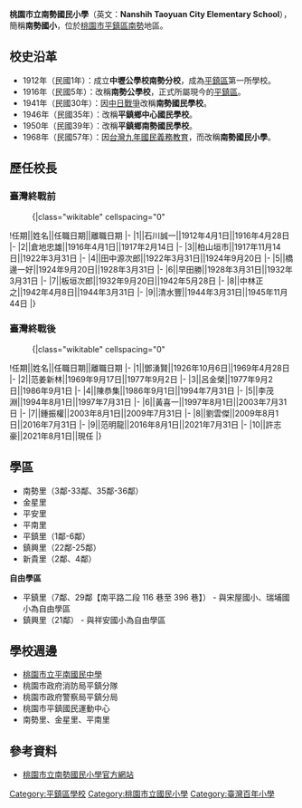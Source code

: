 {{Infobox_School
|name           =桃園市立南勢國民小學
<br>
'''''無校徽資料，請網友提供自由版權圖片'''''
|established    =1912年
|type           =市立[[國民小學|國民小學]]
|district       ={{flagicon|TWN}}[[台灣|台灣]][[桃園市|桃園市]][[平鎮區|平鎮區]]
|principal      =許志豪
|grades         =六年制，共62班。<br>一年級（110）10班<br>二年級（109）10班<br>三年級（108）12班<br>四年級（107）10班<br>五年級（106）10班<br>六年級（105）9班<br>特教班1班<br>（另有附設[[幼兒園|幼兒園]]2班）
|students       =1,769人
|address     = {{flagicon|TWN}}[[桃園市|桃園市]][[平鎮區|平鎮區]]中豐路南勢二段223號
|tel         = 886-3-439-3724
|website        =[http://www.nsps.tyc.edu.tw/]
}}

'''桃園市立南勢國民小學'''（英文：'''Nanshih Taoyuan City Elementary School'''），簡稱'''南勢國小'''，位於[[桃園市|桃園市]][[平鎮區|平鎮區]][[南勢_(桃園市)|南勢]]地區。

==校史沿革==
*1912年（民國1年）：成立'''中壢公學校南勢分校'''，成為[[平鎮區|平鎮區]]第一所學校。
*1916年（民國5年）：改稱'''南勢公學校'''，正式所屬現今的[[平鎮區|平鎮區]]。
*1941年（民國30年）：因[[中国抗日战争|中日戰爭]]改稱'''南勢國民學校'''。
*1946年（民國35年）：改稱'''平鎮鄉中心國民學校'''。
*1950年（民國39年）：改稱'''平鎮鄉南勢國民學校'''。
*1968年（民國57年）：因[[台灣九年國民義務教育|台灣九年國民義務教育]]，而改稱'''南勢國民小學'''。

== 歷任校長 ==

=== 臺灣終戰前 ===
:{|class="wikitable" cellspacing="0"
!任期||姓名||任職日期||離職日期
|-
|1||石川誠一||1912年4月1日||1916年4月28日
|-
|2||倉地忠雄||1916年4月1日||1917年2月14日
|-
|3||柏山垣市||1917年11月14日||1922年3月31日
|-
|4||田中源次郎||1922年3月31日||1924年9月20日
|-
|5||橋邊一好||1924年9月20日||1928年3月31日
|-
|6||早田勝||1928年3月31日||1932年3月31日
|-
|7||板垣次郎||1932年9月20日||1942年5月28日
|-
|8||中林正之||1942年4月8日||1944年3月31日
|-
|9||清水豐||1944年3月31日||1945年11月44日
|}

=== 臺灣終戰後 ===
:{|class="wikitable" cellspacing="0"
!任期||姓名||任職日期||離職日期
|-
|1||鄧湧賢||1926年10月6日||1969年4月28日
|-
|2||范姜新林||1969年9月17日||1977年9月2日
|-
|3||呂金榮||1977年9月2日||1986年9月1日
|-
|4||陳恭集||1986年9月1日||1994年7月31日
|-
|5||李茂淵||1994年8月1日||1997年7月31日
|-
|6||黃喜一||1997年8月1日||2003年7月31日
|-
|7||鍾振權||2003年8月1日||2009年7月31日
|-
|8||劉雲傑||2009年8月1日||2016年7月31日
|-
|9||范明龍||2016年8月1日||2021年7月31日
|-
|10||許志豪||2021年8月1日||現任
|}

== 學區 ==
* 南勢里（3鄰-33鄰、35鄰-36鄰）
* 金星里
* 平安里
* 平南里
* 平鎮里（1鄰-6鄰）
* 鎮興里（22鄰-25鄰）
* 新貴里（2鄰、4鄰）

'''自由學區'''
* 平鎮里（7鄰、29鄰【南平路二段 116 巷至 396 巷】） - 與宋屋國小、瑞埔國小為自由學區
* 鎮興里（21鄰） - 與祥安國小為自由學區

==學校週邊==
*[[桃園市立平南國民中學|桃園市立平南國民中學]]
*桃園市政府消防局平鎮分隊
*桃園市政府警察局平鎮分局
*桃園市平鎮國民運動中心
*南勢里、金星里、平南里

==參考資料==
*[http://www.nsps.tyc.edu.tw/ 桃園市立南勢國民小學官方網站] {{Wayback|url=http://www.nsps.tyc.edu.tw/ |date=20120216141132 }}

{{桃園市國民中小學}}

[[Category:平鎮區學校|Category:平鎮區學校]]
[[Category:桃園市立國民小學|Category:桃園市立國民小學]]
[[Category:臺灣百年小學|Category:臺灣百年小學]]